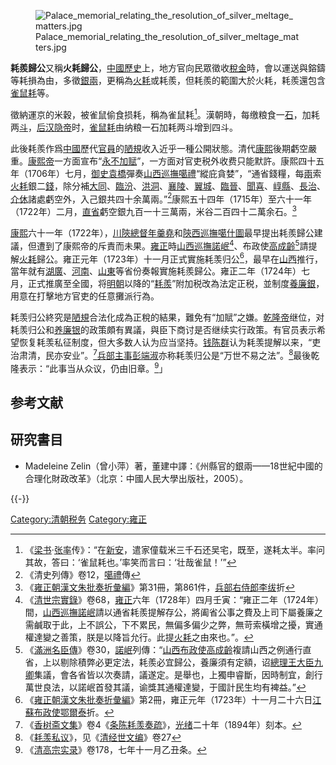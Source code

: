 [[File:Palace_memorial_relating_the_resolution_of_silver_meltage_matters.jpg|thumb]]

'''耗羨歸公'''又稱'''火耗歸公'''，[[中國歷史|中國歷史]]上，地方官向民眾徵收[[稅金|稅金]]時，會以運送與鎔鑄等耗損為由，多徵[[銀兩|銀兩]]，更稱為[[火耗|火耗]]或耗羨，但耗羨的範圍大於火耗，耗羨還包含[[雀鼠耗|雀鼠耗]]等。

徵納運京的米穀，被雀鼠偷食损耗，稱為雀鼠耗<ref>《[[梁书|梁书]]·[[張率_(南朝梁)|张率]]传》：“在[[新安郡_(安徽)|新安]]，遣家僮载米三千石还吴宅，既至，遂耗太半。率问其故，答曰：‘雀鼠耗也。’率笑而言曰：‘壮哉雀鼠！’”</ref>。漢朝時，每缴粮食一[[石_(质量单位)|石]]，加耗两[[斗|斗]]，[[后汉隐帝|后汉隐帝]]时，[[雀鼠耗|雀鼠耗]]由纳粮一石加耗两斗增到四斗。

此後耗羨作爲[[中國|中國]]歷代[[官員|官員]]的[[陋規|陋規]]收入近乎一種公開狀態。清代[[康熙|康熙]]後期虧空嚴重。[[康熙帝|康熙帝]]一方面宣布“[[永不加赋|永不加赋]]”，一方面对官吏税外收费只能默許。康熙四十五年（1706年）七月，[[御史|御史]][[袁橋|袁橋]]彈奏[[山西巡撫|山西巡撫]][[噶禮|噶禮]]“縱庇貪婪”，“通省錢糧，每[[兩|兩]]索[[火耗|火耗]]銀二[[錢_(單位)|錢]]，除分補[[大同府|大同]]、[[临汾县|臨汾]]、[[洪洞县|洪洞]]、[[襄陵县|襄陵]]、[[翼城县|翼城]]、[[临晋县|臨晉]]、[[闻喜县|聞喜]]、[[崞縣|崞縣]]、[[長治縣|長治]]、[[介休县|介休]]諸處虧空外，入己銀共四十余萬兩。”<ref>《清史列傳》卷12，[[噶禮|噶禮]]傳</ref>康熙五十四年（1715年）至六十一年（1722年）二月，[[直省|直省]]虧空銀九百一十三萬兩，米谷二百四十二萬余石。<ref>《[[雍正朝漢文朱批奏折彙編|雍正朝漢文朱批奏折彙編]]》第31冊，第861件，[[兵部右侍郎|兵部右侍郎]][[李绂|李绂]]折</ref>

[[康熙|康熙]]六十一年（1722年），[[川陝總督|川陝總督]][[年羹堯|年羹堯]]和[[陝西巡撫|陝西巡撫]][[噶什圖|噶什圖]]最早提出耗羨歸公建議，但遭到了康熙帝的斥責而未果。[[雍正|雍正]]時[[山西巡撫|山西巡撫]][[諾岷|諾岷]]<ref>《[[清世宗實錄|清世宗實錄]]》卷68，[[雍正|雍正]]六年（1728年）四月壬寅：“雍正二年（1724年）間，[[山西巡撫|山西巡撫]][[諾岷|諾岷]]請以通省耗羨提解存公，將阖省公事之費及上司下屬養廉之需鹹取于此，上不誤公，下不累民，無偏多偏少之弊，無苛索橫增之擾，實通權達變之善策，朕是以降旨允行。此提[[火耗|火耗]]之由來也。”。</ref>、布政使[[高成齡|高成齡]]<ref>《[[滿洲名臣傳|滿洲名臣傳]]》卷30，[[諾岷|諾岷]]列傳：“[[山西布政使|山西布政使]][[高成齡|高成齡]]複請山西之例通行直省，上以剔除積弊必更定法，耗羨必宜歸公，養廉須有定額，诏[[總理王大臣|總理王大臣]][[九卿|九卿]]集議，會各省皆以次奏請，議遂定。是舉也，上獨申睿斷，因時制宜，創行萬世良法，以諾岷首發其議，谕獎其通權達變，于國計民生均有裨益。”</ref>請提解[[火耗|火耗]]歸公。雍正元年（1723年）十一月正式實施耗羡归公<ref>《[[雍正朝漢文朱批奏折彙編|雍正朝漢文朱批奏折彙編]]》第2冊，雍正元年（1723年）十一月二十六日[[江蘇布政使|江蘇布政使]][[鄂爾泰|鄂爾泰]]折。</ref>，最早在[[山西|山西]]推行，當年就有[[湖廣|湖廣]]、[[河南|河南]]、[[山東|山東]]等省份奏報實施耗羨歸公。雍正二年（1724年）七月，正式推廣至全國，将[[明朝|明朝]]以降的“[[耗羨|耗羨]]”附加税改為法定正税，並制度[[養廉銀|養廉銀]]，用意在打擊地方官吏的任意攤派行為。

耗羡归公終究是[[陋規|陋規]]合法化成為正稅的結果，難免有“加賦”之嫌。[[乾隆帝|乾隆帝]]继位，对耗羡归公和[[养廉银|养廉银]]的政策頗有異議，與臣下商讨是否继续实行政策。有官员表示希望恢复耗羡私征制度，但大多数人认为应当坚持。[[钱陈群|钱陈群]]认为耗羡提解以来，“吏治肃清，民亦安业”。<ref>《[[香树斋文集|香树斋文集]]》卷4《[[条陈耗羡奏疏|条陈耗羡奏疏]]》，[[光绪|光绪]]二十年（1894年）刻本。</ref>[[兵部主事|兵部主事]][[彭端淑|彭端淑]]亦称耗羡归公是“万世不易之法”。<ref>《[[耗羡私议|耗羡私议]]》，见《[[清经世文编|清经世文编]]》卷27</ref>最後乾隆表示：“此事当从众议，仍由旧章。<ref>《[[清高宗实录|清高宗实录]]》卷178，七年十一月乙丑条。</ref>」

==参考文献==
{{Reflist|2}}

== 研究書目 ==
* Madeleine Zelin（曾小萍）著，董建中譯：《州縣官的銀兩——18世紀中國的合理化財政改革》（北京：中國人民大學出版社，2005）。

{{-}}
{{清朝歷史事件}}

[[Category:清朝税务|Category:清朝税务]]
[[Category:雍正|Category:雍正]]